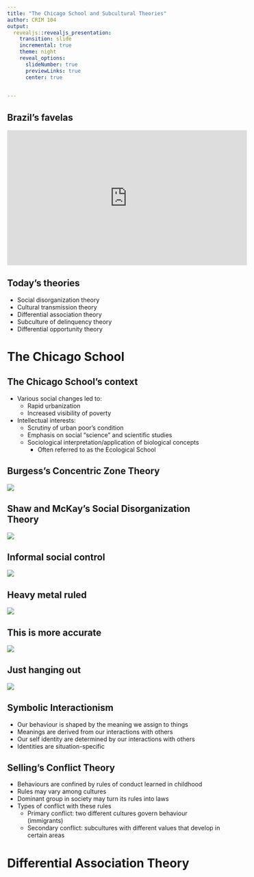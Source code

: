 ```yaml
---
title: "The Chicago School and Subcultural Theories"
author: CRIM 104
output: 
  revealjs::revealjs_presentation:
    transition: slide
    incremental: true
    theme: night
    reveal_options:
      slideNumber: true
      previewLinks: true
      center: true
      

---
```

## Brazil's favelas
<section>
<iframe width="560" height="315" src="https://www.youtube.com/embed/HKleR1wr3cs" frameborder="0" allow="accelerometer; autoplay; encrypted-media; gyroscope; picture-in-picture" allowfullscreen></iframe>
</section>

## Today's theories
- Social disorganization theory
- Cultural transmission theory
- Differential association theory
- Subculture of delinquency theory
- Differential opportunity theory

# The Chicago School

## The Chicago School's context
- Various social changes led to:
    - Rapid urbanization 
    - Increased visibility of poverty
- Intellectual interests:
    - Scrutiny of urban poor’s condition
    - Emphasis on social “science” and scientific studies
    - Sociological interpretation/application of biological concepts
        - Often referred to as the Ecological School

## Burgess’s Concentric Zone Theory
![](https://raw.githubusercontent.com/carlosponcecrim/Slides/master/Crim104_wk04/concentric_zone.JPG)


## Shaw and McKay's Social Disorganization Theory
![](https://raw.githubusercontent.com/carlosponcecrim/Slides/master/Crim104_wk04/social_disorganization.JPG)

## Informal social control
![](https://raw.githubusercontent.com/carlosponcecrim/Slides/master/Crim104_wk04/informal_social_control.JPG)

## Heavy metal ruled
![](https://raw.githubusercontent.com/carlosponcecrim/Slides/master/Crim104_wk04/heavy_metal02.gif)

## This is more accurate
![](https://raw.githubusercontent.com/carlosponcecrim/Slides/master/Crim104_wk04/weird_al.jpg)

## Just hanging out
![](https://raw.githubusercontent.com/carlosponcecrim/Slides/master/Crim104_wk04/heavy_metal01.gif)


## Symbolic Interactionism

- Our behaviour is shaped by the meaning we assign to things
- Meanings are derived from our interactions with others
- Our self identity are determined by our interactions with others
- Identities are situation-specific

## Selling's Conflict Theory 

- Behaviours are confined by rules of conduct learned in childhood
- Rules may vary among cultures
- Dominant group in society may turn its rules into laws
- Types of conflict with these rules
    - Primary conflict: two different cultures govern behaviour (immigrants)
    - Secondary conflict: subcultures with different values that develop in certain areas

# Differential Association Theory



